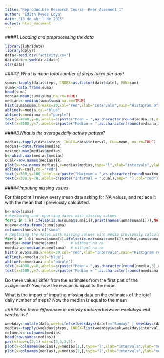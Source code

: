 ```yaml
---
title: "Reproducible Research Course  Peer Assement 1"
author: "Edith Reyes Loya"
date: "18 de abril de 2015"
output: html_document
---
```


####*1. Loading and preprocessing the data*
```r

library(lubridate)
library(dplyr)
data<-read.csv("activity.csv")
data$date<-ymd(data$date)
str(data)
```


####*2. What is mean total number of steps taken per day?*
```r
suma<-tapply(data$steps, INDEX=as.factor(data$date), FUN=sum)
suma<-data.frame(suma)
head(suma)
media<-mean(suma$suma,na.rm=TRUE)
mediana<-median(suma$suma,na.rm=TRUE)
hist(suma$suma,breaks=20,col="red",xlab="Intervals",main="Histogram of sum of steps per day")
abline(v=media,col="blue")
abline(v=mediana,col="purple")
text(x=4000,y=8,labels=c(paste("Mean = ",as.character(round(media,3),digits=3)),sep=" "),col="blue")
text(x=4000,y=7,labels=c(paste("Median = ",as.character(round(mediana,3),digits=3)),sep=" "),col="purple")
```

####*3.What is the average daily activity pattern?*
```r
medias<-tapply(data$steps, INDEX=data$interval, FUN=mean, na.rm=TRUE)
medias<-data.frame(medias)
maximo<-max(medias$medias)
k<-which.max(medias$medias)
cual<-row.names(medias)[k]
plot(x=row.names(medias),y=medias$medias,type="l",xlab="intervals",ylab="means of every interval",col="blue",main="Means of every 5-minutes intervals")
abline(v=cual,col="red")
text(x=300,y=100,labels=c(paste("Maximum = ",as.character(round(maximo,3),digits=3)),sep=" "),col="red")
text(x=300,y=70,labels=c(paste("Interval = ",cual),sep=" "),col="red")
```

####*4.Imputing missing values*

For this point I review every mean data asking for NA values, and replace it with the mean that I previously calculated.
```r
k<-nrow(suma)
# Reviewing and reporting dates with missing values
for(i in 1:k) ifelse(is.na(suma$suma[i]),print(names(suma$suma[i])),NA)
nuevo<-data.frame(suma$suma)
colnames(nuevo)<-c("suma")
# Replacing the dates with missing values with media previously calculated
for(i in 1:k) nuevo$suma[i]=ifelse(is.na(suma$suma[i]),media,suma$suma[i])
nmedia<-mean(nuevo$suma)      # without na.rm
nmediana<-median(nuevo$suma)  # without na.rm
hist(nuevo$suma,breaks=20,col="red",xlab="Intervals",main="Histogram replacing NA's with mean")
abline(v=nmedia,col="blue")
abline(v=nmediana,col="purple")
text(x=4000,y=8,labels=c(paste("Mean = ",as.character(round(nmedia,3),digits=3)),sep=" "),col="blue")
text(x=4000,y=7,labels=c(paste("Median = ",as.character(round(nmediana,3),digits=3)),sep=" "),col="purple")
```

Do these values differ from the estimates from the first part of the assignment?
Yes, now the median is equal to the mean

What is the impact of imputing missing data on the estimates of the total daily number of steps?
Now the median is equal to the mean



####*5.Are there differences in activity patterns between weekdays and weekends?*
```r
weekday<-mutate(data,week=ifelse(weekdays(date)=="Sunday" | weekdays(date)=="Saturday","Weekend","Weekday"),interval,steps)
medias<-tapply(weekday$steps, INDEX=list(weekday$week,weekday$interval), FUN=mean, na.rm=TRUE)
columnas<-colnames(medias)
head(row.names(medias))
par(mfrow=c(2,1),mar=c(3,5,3,5))
plot(x=colnames(medias),y=medias[1,],type="l",xlab="intervals",ylab="means of every interval",col="blue",main=c("Means of every 5-minutes intervals in ",row.names(medias)[1]))
plot(x=colnames(medias),y=medias[2,],type="l",xlab="intervals",ylab="means of every interval",col="red",main=c("Means of every 5-minutes intervals in ",row.names(medias)[2]))
```